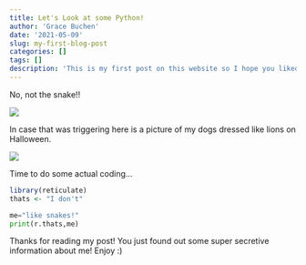 ```yaml
---
title: Let's Look at some Python!
author: 'Grace Buchen'
date: '2021-05-09'
slug: my-first-blog-post
categories: []
tags: []
description: 'This is my first post on this website so I hope you liked it.'
---
```


No, not the snake!! 

![](/post/2021-05-09-my-first-blog-post_files/Invasive_5.jpeg)

In case that was triggering here is a picture of my dogs dressed like lions on Halloween. 

![](/post/2021-05-09-my-first-blog-post_files/IMG_6715.jpeg)

Time to do some actual coding... 

```R
library(reticulate)
thats <- "I don't"
```

```python
me="like snakes!"
print(r.thats,me)  
```

Thanks for reading my post! You just found out some super secretive information about me! Enjoy :) 